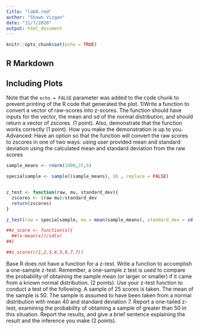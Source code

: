 ```yaml
---
title: "lab8.rmd"
author: "Shawn Vizgan"
date: "11/7/2020"
output: html_document
---
```


```r
knitr::opts_chunk$set(echo = TRUE)
```

## R Markdown


## Including Plots




Note that the `echo = FALSE` parameter was added to the code chunk to prevent printing of the R code that generated the plot.
1)Write a function to convert a vector of raw-scores into z-scores. The function should have inputs for the vector, the mean and sd of the normal distribution, and should return a vector of zscores. (1 point). Also, demonstrate that the function works correctly (1 point). How you make the demonstration is up to you.
Advanced: Have an option so that the function will convert the raw scores to zscores in one of two ways:
using user provided mean and standard deviation
using the calculated mean and standard deviation from the raw scores
```r
sample_means <- rnorm(1000,25,5)

specialsample <- sample((sample_means), 10 , replace = FALSE)


z_test <- function(raw, mu, standard_dev){
  zscores <- (raw-mu)/standard_dev
  return(zscores)
}

z_test(raw = specialsample, mu = mean(sample_means), standard_dev = sd(sample_means))

##z_score <- function(x){
  ##(x-mean(x))/sd(x)
##}

##z_score(c(1,2,3,4,5,6,7,7))

```

Base R does not have a function for a z-test. Write a function to accomplish a one-sample z-test. Remember, a one-sample z test is used to compare the probability of obtaining the sample mean (or larger or smaller) if it came from a known normal distribution. (2 points).
Use your z-test function to conduct a test of the following. A sample of 25 scores is taken. The mean of the sample is 50. The sample is assumed to have been taken from a normal distribution with mean 40 and standard deviation 7. Report a one-tailed z-test, examining the probability of obtaining a sample of greater than 50 in this situation. Report the results, and give a brief sentence explaining the result and the inference you make (2 points).
```r






```